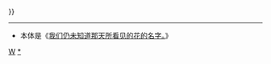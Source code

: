 {{Userbox
  |border-c = #000000
  |border-s = 1
  |id-c     = #FFFFFF
  |id-s     = 
  |id-fc    = #4169E1
  |info-c   = #4169E1
  |info-s   = 10
  |info-fc  = #FFFFFF
  |id       = [[User:乌拉跨氪|乌拉<br />跨氪]]
  |info     = 我们[[:Category:崇拜乌拉跨氪的维基人|<span style="color: #FFFFFF;">仍未知道</span>]]那天所看见的'''[[Template:猪笼草属|<span style="color: #FFFFFF;">猪笼草</span>]]'''的名字[[我们仍未知道那天所看见的花的名字。|<span style="color: #FFFFFF;">。</span>]]
<includeonly>{{#if:{{{nocategory|}}}||[[Category:崇拜乌拉跨氪的维基人|{{PAGENAME}}]]}}</includeonly><noinclude>[[Category:维基人崇拜用户框|W]][[Category:崇拜乌拉跨氪的维基人|*]]</noinclude>
}}<noinclude>
{{clr}}
----
*本体是《[[我们仍未知道那天所看见的花的名字。]]》